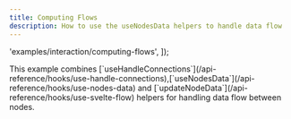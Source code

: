 ```yaml
---
title: Computing Flows
description: How to use the useNodesData helpers to handle data flow
---
```



  'examples/interaction/computing-flows',
]);

<ExampleLayout>
This example combines [`useHandleConnections`](/api-reference/hooks/use-handle-connections),[`useNodesData`](/api-reference/hooks/use-nodes-data) and [`updateNodeData`](/api-reference/hooks/use-svelte-flow) helpers for handling data flow between nodes.

<RemoteCodeViewer
  route="examples/interaction/computing-flows"
  framework="svelte"
/>

</ExampleLayout>
